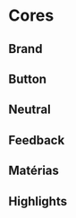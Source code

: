 
<Meta title="Design Tokens/Cores" />

# Cores

## Brand

<DesignTokenDocBlock
  categoryName="Brand Colors"
  viewType="card"
  showSearch={false}
/>

## Button

<DesignTokenDocBlock
  categoryName="Button Colors"
  viewType="card"
  showSearch={false}
/>

## Neutral

<DesignTokenDocBlock
  categoryName="Neutral Colors"
  viewType="card"
  showSearch={false}
/>

## Feedback

<DesignTokenDocBlock
  categoryName="Feedback Colors"
  viewType="card"
  showSearch={false}
/>

## Matérias

<DesignTokenDocBlock
  categoryName="Materias Colors"
  viewType="card"
  showSearch={false}
/>

## Highlights

<DesignTokenDocBlock
  categoryName="Highlights Colors"
  viewType="card"
  showSearch={false}
/>
